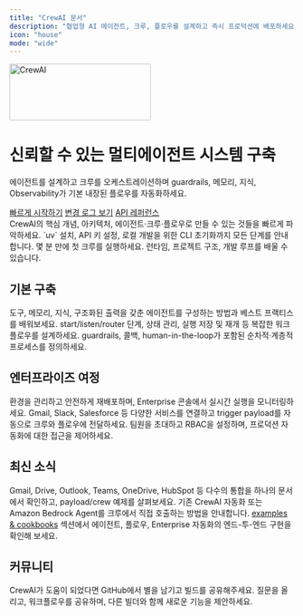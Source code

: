 ```yaml
---
title: "CrewAI 문서"
description: "협업형 AI 에이전트, 크루, 플로우를 설계하고 즉시 프로덕션에 배포하세요."
icon: "house"
mode: "wide"
---
```


<div
  style={{
    display: 'flex',
    flexDirection: 'column',
    alignItems: 'center',
    gap: 20,
    textAlign: 'center',
    padding: '48px 24px',
    borderRadius: 16,
    background: 'linear-gradient(180deg, rgba(235,102,88,0.12) 0%, rgba(201,76,60,0.08) 100%)',
    border: '1px solid rgba(235,102,88,0.18)'
  }}
>
  <img src="/images/crew_only_logo.png" alt="CrewAI" width="250" height="100" />
  <div style={{ maxWidth: 720 }}>
    <h1 style={{ marginBottom: 12 }}>신뢰할 수 있는 멀티에이전트 시스템 구축</h1>
    <p style={{ color: 'var(--mint-text-2)' }}>
      에이전트를 설계하고 크루를 오케스트레이션하며 guardrails, 메모리, 지식, Observability가 기본 내장된 플로우를 자동화하세요.
    </p>
  </div>

  <div style={{ display: 'flex', flexWrap: 'wrap', gap: 12, justifyContent: 'center' }}>
    <a className="button button-primary" href="/ko/quickstart">빠르게 시작하기</a>
    <a className="button button-secondary" href="/ko/changelog">변경 로그 보기</a>
    <a className="button button-secondary" href="/ko/api-reference/introduction">API 레퍼런스</a>
  </div>
</div>

<div style={{ marginTop: 32 }} />

<CardGroup cols={3}>
  <Card title="소개" href="/ko/introduction" icon="sparkles">
    CrewAI의 핵심 개념, 아키텍처, 에이전트·크루·플로우로 만들 수 있는 것들을 빠르게 파악하세요.
  </Card>
  <Card title="설치" href="/ko/installation" icon="wrench">
    `uv` 설치, API 키 설정, 로컬 개발을 위한 CLI 초기화까지 모든 단계를 안내합니다.
  </Card>
  <Card title="빠른 시작" href="/ko/quickstart" icon="rocket">
    몇 분 만에 첫 크루를 실행하세요. 런타임, 프로젝트 구조, 개발 루프를 배울 수 있습니다.
  </Card>
</CardGroup>

## 기본 구축

<CardGroup cols={3}>
  <Card title="에이전트" href="/ko/concepts/agents" icon="users">
    도구, 메모리, 지식, 구조화된 출력을 갖춘 에이전트를 구성하는 방법과 베스트 프랙티스를 배워보세요.
  </Card>
  <Card title="플로우" href="/ko/concepts/flows" icon="arrow-progress">
    start/listen/router 단계, 상태 관리, 실행 저장 및 재개 등 복잡한 워크플로우를 설계하세요.
  </Card>
  <Card title="작업 & 프로세스" href="/ko/concepts/tasks" icon="check">
    guardrails, 콜백, human-in-the-loop가 포함된 순차적·계층적 프로세스를 정의하세요.
  </Card>
</CardGroup>

## 엔터프라이즈 여정

<CardGroup cols={3}>
  <Card title="Automations" href="/ko/enterprise/features/automations" icon="server">
    환경을 관리하고 안전하게 재배포하며, Enterprise 콘솔에서 실시간 실행을 모니터링하세요.
  </Card>
  <Card title="Triggers & Flows" href="/ko/enterprise/guides/automation-triggers" icon="bolt">
    Gmail, Slack, Salesforce 등 다양한 서비스를 연결하고 trigger payload를 자동으로 크루와 플로우에 전달하세요.
  </Card>
  <Card title="팀 관리" href="/ko/enterprise/guides/team-management" icon="users-gear">
    팀원을 초대하고 RBAC을 설정하며, 프로덕션 자동화에 대한 접근을 제어하세요.
  </Card>
</CardGroup>

## 최신 소식

<CardGroup cols={2}>
  <Card title="트리거 개요" href="/ko/enterprise/guides/automation-triggers" icon="sparkles">
    Gmail, Drive, Outlook, Teams, OneDrive, HubSpot 등 다수의 통합을 하나의 문서에서 확인하고, payload/crew 예제를 살펴보세요.
  </Card>
  <Card title="통합 도구" href="/ko/tools/integration/overview" icon="plug">
    기존 CrewAI 자동화 또는 Amazon Bedrock Agent를 크루에서 직접 호출하는 방법을 안내합니다.
  </Card>
</CardGroup>

<Callout title="실전 예제를 살펴보세요" icon="github">
  <a href="/ko/examples/cookbooks">examples & cookbooks</a> 섹션에서 에이전트, 플로우, Enterprise 자동화의 엔드-투-엔드 구현을 확인해 보세요.
</Callout>

## 커뮤니티

<CardGroup cols={2}>
  <Card title="GitHub 스타 남기기" href="https://github.com/crewAIInc/crewAI" icon="star">
    CrewAI가 도움이 되었다면 GitHub에서 별을 남기고 빌드를 공유해주세요.
  </Card>
  <Card title="커뮤니티 참여" href="https://community.crewai.com" icon="comments">
    질문을 올리고, 워크플로우를 공유하며, 다른 빌더와 함께 새로운 기능을 제안하세요.
  </Card>
</CardGroup>
